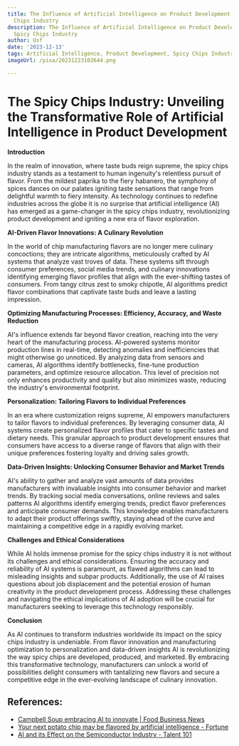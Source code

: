 ```yaml
---
title: The Influence of Artificial Intelligence on Product Development in the Spicy
  Chips Industry
description: The Influence of Artificial Intelligence on Product Development in the
  Spicy Chips Industry
author: Usf
date: '2023-12-13'
tags: Artificial Intelligence, Product Development, Spicy Chips Industry
imageUrl: /pixa/20231223102644.png

---
```

# The Spicy Chips Industry: Unveiling the Transformative  Role  of Artificial Intelligence in Product Development

**Introduction**

In the realm of innovation, where taste buds reign supreme, the spicy chips industry stands as a  testament to human ingenuity's relentless pursuit of flavor. From  the mildest paprika  to the fiery habanero, the symphony of spices dances on our palates igniting taste sensations  that range from  delightful warmth  to fiery intensity. As technology continues to redefine industries across the globe it is no surprise that  artificial intelligence (AI) has emerged as a game-changer in the spicy chips industry, revolutionizing product development and igniting a new era of flavor exploration.

**AI-Driven Flavor Innovations: A Culinary Revolution**

In  the world of chip  manufacturing flavors are no longer mere culinary concoctions; they are intricate  algorithms, meticulously crafted by AI systems that analyze vast troves of data. These systems sift through  consumer preferences, social media trends, and culinary innovations identifying emerging flavor profiles that align with the ever-shifting tastes of consumers. From tangy citrus zest to smoky chipotle, AI algorithms predict flavor combinations  that captivate taste buds and leave a lasting impression.

**Optimizing Manufacturing Processes: Efficiency, Accuracy, and Waste Reduction**

AI's influence extends far  beyond flavor creation, reaching into the very heart of the  manufacturing  process. AI-powered systems monitor production lines in real-time, detecting anomalies and inefficiencies  that might otherwise go unnoticed. By analyzing data from sensors and cameras, AI algorithms identify bottlenecks, fine-tune production parameters, and  optimize resource allocation. This level of precision not only enhances productivity and quality but also minimizes waste, reducing the industry's environmental footprint.

**Personalization: Tailoring Flavors  to Individual Preferences**

In an era where customization reigns supreme, AI empowers manufacturers to tailor flavors to individual preferences. By  leveraging consumer data, AI  systems create personalized flavor profiles that cater to specific tastes and dietary needs. This granular approach  to product development ensures that consumers have access to a diverse  range of flavors  that align with their unique preferences fostering loyalty and driving sales growth.

**Data-Driven Insights: Unlocking Consumer Behavior and Market Trends**

AI's ability to gather and  analyze vast amounts of data provides manufacturers with invaluable insights into  consumer behavior and market trends. By tracking social media conversations, online reviews and sales patterns AI algorithms identify emerging trends, predict flavor preferences and anticipate consumer demands. This knowledge enables  manufacturers to adapt their product offerings swiftly, staying ahead of the curve and  maintaining a competitive  edge in  a rapidly evolving market.

**Challenges and Ethical Considerations**

While AI  holds immense promise for the spicy chips industry it is  not without  its challenges and ethical considerations. Ensuring the accuracy and reliability of  AI  systems  is paramount,  as flawed algorithms can lead to  misleading insights and subpar products.  Additionally, the use of AI  raises questions about job displacement and the potential erosion of  human creativity  in the  product  development process. Addressing these  challenges and  navigating the  ethical implications of AI adoption  will be crucial for manufacturers seeking to leverage this technology responsibly.

**Conclusion**

As AI continues to transform industries worldwide its impact on the spicy chips industry is  undeniable. From flavor innovation and  manufacturing optimization to personalization and data-driven insights AI is revolutionizing the way spicy chips  are developed, produced, and marketed. By  embracing this transformative technology, manufacturers can unlock a world of possibilities delight consumers with tantalizing new flavors and secure a  competitive edge in the  ever-evolving landscape of culinary innovation.

## References:
- [Campbell Soup embracing AI to innovate | Food Business News](https://www.foodbusinessnews.net/articles/23312-campbell-soup-embracing-ai-to-innovate)
- [Your next potato chip may be flavored by artificial intelligence - Fortune](https://fortune.com/2020/03/31/artificial-intelligence-potato-chips-flavors/)
- [AI and its Effect on the Semiconductor Industry - Talent 101](https://www.talent-101.com/blog/ai-and-its-effect-on-the-semiconductor-industry)
